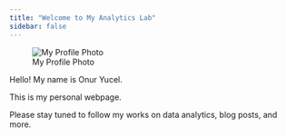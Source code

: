 ```yaml
---
title: "Welcome to My Analytics Lab"
sidebar: false
---
```


![My Profile Photo](docs/images/sokka.jpeg)

Hello! My name is Onur Yucel.

This is my personal webpage.

Please stay tuned to follow my works on data analytics, blog posts, and more.

